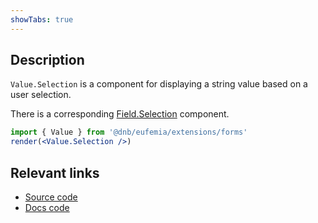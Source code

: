 ```yaml
---
showTabs: true
---
```


## Description

`Value.Selection` is a component for displaying a string value based on a user selection.

There is a corresponding [Field.Selection](/uilib/extensions/forms/base-fields/Selection) component.

```jsx
import { Value } from '@dnb/eufemia/extensions/forms'
render(<Value.Selection />)
```

## Relevant links

- [Source code](https://github.com/dnbexperience/eufemia/tree/main/packages/dnb-eufemia/src/extensions/forms/Value/Selection)
- [Docs code](https://github.com/dnbexperience/eufemia/tree/main/packages/dnb-design-system-portal/src/docs/uilib/extensions/forms/Value/Selection)
